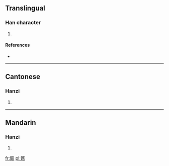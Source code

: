 ==Translingual==

===Han character===
{{Han char|rn=98|rad=瓦|as=10|sn=15|four=2191<sub>7</sub>|canj=竹木一女弓 (HDMVN)}}

# {{defn|Han|sort=瓦10}}

====References====
* {{Han ref|kx=0751.090|dkj=21570|dj=1159.070|hdz=21430.030|uh=7508|ud=29960|bh=E6AC|bd=59052}}

----

==Cantonese==

===Hanzi===
{{yue-hanzi|jyut=|y=hei3}}

# {{defn|lang=yue|sort=瓦10}}

----

==Mandarin==

===Hanzi===
{{cmn-hanzi|pin=[[qì]] ([[qi4]])|wg=ch'i<sup>4</sup>}}

# {{defn|lang=cmn|sort=瓦10}}

[[fr:甈]]
[[pl:甈]]